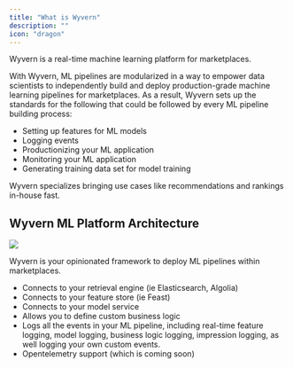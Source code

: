 ```yaml
---
title: "What is Wyvern"
description: ""
icon: "dragon"
---
```


Wyvern is a real-time machine learning platform for marketplaces.

With Wyvern, ML pipelines are modularized in a way to empower data scientists to independently build and deploy production-grade machine learning pipelines for marketplaces. As a result, Wyvern sets up the standards for the following that could be followed by every ML pipeline building process:

- Setting up features for ML models
- Logging events
- Productionizing your ML application
- Monitoring your ML application
- Generating training data set for model training

Wyvern specializes bringing use cases like recommendations and rankings in-house fast.

## Wyvern ML Platform Architecture

<Frame>
  <img class="w-full h-full" src="/images/wyvern_ml_architecture.png" />
</Frame>

Wyvern is your opinionated framework to deploy ML pipelines within marketplaces.

- Connects to your retrieval engine (ie Elasticsearch, Algolia)
- Connects to your feature store (ie Feast)
- Connects to your model service
- Allows you to define custom business logic
- Logs all the events in your ML pipeline, including real-time feature logging, model logging, business logic logging, impression logging, as well logging your own custom events.
- Opentelemetry support (which is coming soon)
